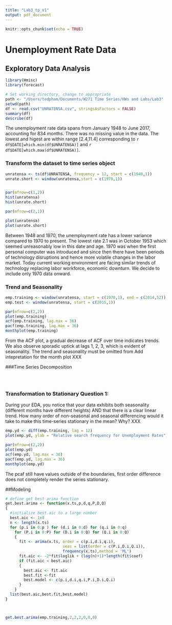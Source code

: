 ```yaml
---
title: "Lab3_tp_v1"
output: pdf_document
---
```


```r
knitr::opts_chunk$set(echo = TRUE)
```


# Unemployment Rate Data

## Exploratory Data Analysis
```r
library(Hmisc)
library(forecast)

# Set working directory, change to appropriate 
path <- "/Users/tedpham/Documents/W271 Time Series/HWs and Labs/Lab3"
setwd(path)
df <- read.csv("UNRATENSA.csv", stringsAsFactors = FALSE)
summary(df)
describe(df)
```

The unemployment rate data spans from January 1948 to June 2017, accounting for 834 months. There was no missing value in the data.
The lowest and higest are within range [2.4,11.4] corresponding to `r df$DATE[which.min(df$UNRATENSA)]`
and `r df$DATE[which.max(df$UNRATENSA)]`.


### Transform the dataset to time series object
```r

unratensa <- ts(df$UNRATENSA, frequency = 12, start = c(1948,1))
unrate.short <- window(unratensa,start = c(1970,1))


par(mfrow=c(1,2))
hist(unratensa)
hist(unrate.short)
```

```r
par(mfrow=c(2,1))

plot(unratensa)
plot(unrate.short)
```


Between 1948 and 1970, the unemployment rate has a lower variance compared to 1970 to present. The lowest rate 2.1 was in October 1953 which seemed unreasonably low in this date and age. 1970 was when the first personal computer was introduced and since then there have been periods of technology disruptions and hence more volatile changes in the labor market. Today current working environment are facing similar trends of technology replacing labor workforce, economic downturn. We decide to include only 1970 data onward.


### Trend and Seasonality

```r
emp.training <- window(unratensa, start = c(1970,1), end = c(2014,52))
emp.test <- window(unratensa, start = c(2015,1))

par(mfrow=c(2,2))
plot(emp.training)
acf(emp.training, lag.max = 36)
pacf(emp.training, lag.max = 36)
monthplot(emp.training)
```

From the ACF plot, a gradual decrease of ACF over time indicates trends. We also observe sporadic uptick at lags 1, 2, 3, which is evident of seasonality.
The trend and seasonality must be omitted from 
Add intepretation for the month plot XXX

###Time Series Decomposition

```r
```


```r
```

```r
```

### Transformation to Stationary Question 1:
During your EDA, you notice that your data exhibits both seasonality (different months have different heights) AND that there is a clear linear trend. How many order of non-seasonal and seasonal differencing would it take to make this time-series stationary in the mean? Why? XXX



```r

emp.yd <- diff(emp.training, lag = 12)
plot(emp.yd, ylab = "Relative search frequency for Unemployment Rates")

par(mfrow=c(2,2))
plot(emp.yd)
acf(emp.yd, lag.max = 36)
pacf(emp.yd, lag.max = 36)
monthplot(emp.yd)

```


The pcaf still have values outside of the boundaries, first order difference does not completely render the series stationary.


##Modeling
```r

# define get best arima function
get.best.arima <- function(x.ts,p,d,q,P,D,Q)
{
  #initialize best.aic to a large number 
  best.aic <- 1e8
  n <- length(x.ts)
  for (p.i in 0:p ) for (d.i in 0:d) for (q.i in 0:q)
    for (P.i in 0:P) for (D.i in 0:Q) for (Q.i in 0:Q)
    {
      fit <- arima(x.ts, order = c(p.i,d.i,q.i),
                         seas = list(order = c(P.i,D.i,Q.i)),
                         frequency(x.ts),method = 'ML')
      fit.aic <- -2*fit$loglik + (log(n)+1)*length(fit$coef)
      if (fit.aic < best.aic)
      {
        best.aic <- fit.aic
        best.fit <-fit
        best.model <- c(p.i,d.i,q.i,P.i,D.i,Q.i)
      }
    }
  list(best.aic,best.fit,best.model)
}



get.best.arima(emp.training,2,2,2,0,0,0)
```

```r

```


```r

```